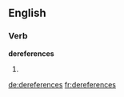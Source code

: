 
==English==

===Verb===
'''dereferences'''

# {{en-third-person singular of|dereference}}

[[de:dereferences]]
[[fr:dereferences]]